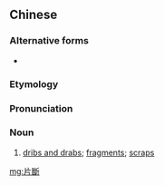 {{also|片断}}
==Chinese==
{{zh-forms|s=片断}}

===Alternative forms===
* {{zh-l|片段}}

===Etymology===
{{rfe|lang=zh}}

===Pronunciation===
{{zh-pron
|m=piànduàn
|c=pin3 dyun6
|cat=n
}}

===Noun===
{{zh-noun}}

# [[dribs and drabs]]; [[fragment]]s; [[scrap]]s

[[mg:片斷]]